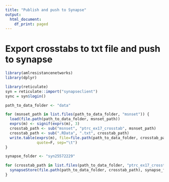```yaml
---
title: "Publish and push to Synapse"
output:
  html_document:
    df_print: paged
---
```



# Export crosstabs to txt file and push to synapse

```r
library(amlresistancenetworks)
library(dplyr)

library(reticulate)
syn = reticulate::import("synapseclient")
sync = syn$login()

path_to_data_folder <- "data"

for (msnset_path in list.files(path_to_data_folder, "msnset")) {
  load(file.path(path_to_data_folder, msnset_path))
  exprs(m) <- signif(exprs(m), 3)
  crosstab_path <- sub("msnset", "ptrc_ex17_crosstab", msnset_path)
  crosstab_path <- sub(".RData", ".txt", crosstab_path)
  write.table(exprs(m), file=file.path(path_to_data_folder, crosstab_path),
              quote=F, sep="\t")
}

synapse_folder <- "syn25572229"

for (crosstab_path in list.files(path_to_data_folder, "ptrc_ex17_crosstab.*corrected")) {
  synapseStore(file.path(path_to_data_folder, crosstab_path), synapse_folder)
}
```